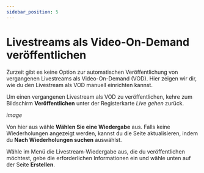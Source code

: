 ---
sidebar_position: 5
---

# Livestreams als Video-On-Demand veröffentlichen

Zurzeit gibt es keine Option zur automatischen Veröffentlichung von vergangenen Livestreams als Video-On-Demand (VOD). Hier zeigen wir dir, wie du den Livestream als VOD manuell einrichten kannst. 

Um einen vergangenen Livestream als VOD zu veröffentlichen, kehre zum Bildschirm **Veröffentlichen** unter der Registerkarte *Live gehen* zurück.

*image*

Von hier aus wähle **Wählen Sie eine Wiedergabe** aus. Falls keine Wiederholungen angezeigt werden, kannst du die Seite aktualisieren, indem du **Nach Wiederholungen suchen** auswählst. 

Wähle im Menü die Livestream-Wiedergabe aus, die du veröffentlichen möchtest, gebe die erforderlichen Informationen ein und wähle unten auf der Seite **Erstellen**.
